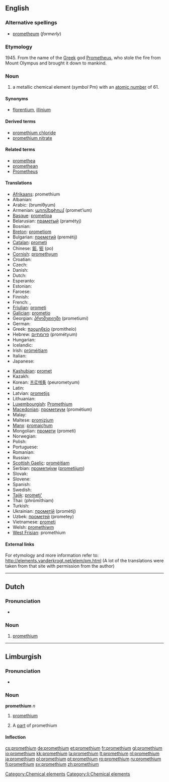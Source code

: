 {{also|Promethium}}
==English==
{{elements|Pm|neodymium|Nd|samarium|Sm}}
{{wikipedia}}

===Alternative spellings===
* [[prometheum]] (''formerly'')

===Etymology===
1945. From the name of the [[Greek]] god [[w:Prometheus|Prometheus]], who stole the fire from Mount Olympus and brought it down to mankind.

===Noun===
{{en-noun|-}}

# a metallic chemical element (''symbol'' Pm) with an [[atomic number]] of 61.

====Synonyms====
* {{sense|metallic element}} {{i|disused}} [[florentium]], {{i|disused}} [[illinium]]

====Derived terms====
* [[promethium chloride]]
* [[promethium nitrate]]

====Related terms====
* [[promethea]]
* [[promethean]]
* [[w:Prometheus|Prometheus]]<!--from which "promethium" is derived-->

====Translations====
{{trans-top|chemical element}}
* [[Afrikaans]]: promethium
* Albanian: {{t-|sq|promet|xs=Albanian}}
* Arabic: {{Arab|[[بروميثيوم]]}} (brumíθyum) {{m}}
* Armenian: [[պրոմեթիում]] (promet‘ium)
* [[Basque]]: [[prometioa]]
* Belarusian: [[праметый]] (pramétyj) {{m}}
* Bosnian: {{t-|bs|prometij}}
* [[Breton]]: [[prometiom]]
* Bulgarian: [[преметий]] (premétij) {{m}}
* [[Catalan]]: [[prometi]]
* Chinese: [[鉕]], [[钷]] (po)
* [[Cornish]]: [[promethyum]]
* Croatian: {{t-|hr|prometij}}
* Czech: {{t+|cs|promethium}}
* Danish: {{t-|da|promethium}}
* Dutch: {{t+|nl|promethium|n}}
* Esperanto: {{t-|eo|prometio|xs=Esperanto}}
* Estonian: {{t-|et|promeetium}}
* Faroese: {{t-|fo|promethium|xs=Faroese}}
* Finnish: {{t+|fi|prometium}}
* French: {{t+|fr|prométhium|m}}, {{t+|fr|prométhéum|m}}
* [[Friulian]]: [[prometi]]
* [[Galician]]: [[prometio]]
* Georgian: [[პრომეთიუმი]] (prometiumi)
* German: {{t+|de|Promethium|n}}
* Greek: [[προμηθείο]] (promitheío) {{n}}
* Hebrew: [[פרומתיום]] (prométyum)
* Hungarian: {{t+|hu|promécium}}
* Icelandic: {{t+|is|prómetín}}
* Irish: [[próméitiam]]
* Italian: {{t+|it|promezio|m}}
* Japanese: {{t+|ja|プロメチウム|tr=puromechiumu}}
{{trans-mid}}
* [[Kashubian]]: [[promet]]
* Kazakh: {{t-|kk|прометий|tr=prometii|sc=Cyrl|xs=Kazakh}}
* Korean: [[프로메튬]] (peurometyum)
* Latin: {{t-|la|prometium}}
* Latvian: [[prometijs]]
* Lithuanian: {{t+|lt|prometis|xs=Lithuanian}}
* [[Luxembourgish]]: [[Promethium]]
* [[Macedonian]]: [[прометиум]] (prométium) {{m}}
* Malay: {{t-|ms|prometium|xs=Malay}}
* Maltese: [[promizjum]]
* [[Manx]]: [[promaiçhum]]
* Mongolian: [[промети]] (prometi)
* Norwegian: {{t-|no|promethium}}
* Polish: {{t+|pl|promet|m}}
* Portuguese: {{t+|pt|promécio|m}}
* Romanian: {{t+|ro|promeţiu|n}}
* Russian: {{t+|ru|прометий|m|tr=prométij}}
* [[Scottish Gaelic]]: [[promèitiam]]
* Serbian: [[прометиjум]] ([[prometijum]]) {{m}}
* Slovak: {{t-|sk|promethium}}
* Slovene: {{t+|sl|prometij}}
* Spanish: {{t-|es|promecio|m}}
* Swedish: {{t+|sv|prometium|n}}
* [[Tajik]]: [[prometi']]
* Thai: {{Thai|[[โพรมีเทียม]]}} (phrōmīthiam)
* Turkish: {{t+|tr|prometyum}}
* Ukrainian: [[прометій]] (prométij) {{m}}
* Uzbek: [[прометей]] (prometey)
* Vietnamese: [[prometi]]
* Welsh: [[promethiwm]]
* [[West Frisian]]: promethium
{{trans-bottom}}

====External links====
For etymology and more information refer to:
http://elements.vanderkrogt.net/elem/pm.html
(A lot of the translations were taken from that site with permission from the author)

[[Category:Chemical elements]]

----

==Dutch==
{{wikipedia|lang=nl}}

===Pronunciation===
* {{audio|Nl-promethium.ogg|Audio}}

===Noun===
{{infl|nl|noun|g=n}}

# {{chemical element|lang=nl}} [[promethium#English|promethium]]

----

==Limburgish==

===Pronunciation===
* {{IPA|[pɘʁˈmeː˨ðɖɔ˧m]|lang=li}}

===Noun===
'''promethium''' ''n''

# {{uncountable|lang=li}} [[promethium#English|promethium]]
# A [[part]] of promethium

====Inflection====
{{li-noun-um|promethi}}

[[Category:li:Chemical elements]]

[[cs:promethium]]
[[de:promethium]]
[[et:promethium]]
[[fr:promethium]]
[[gl:promethium]]
[[io:promethium]]
[[kk:promethium]]
[[la:promethium]]
[[lt:promethium]]
[[nl:promethium]]
[[ja:promethium]]
[[pl:promethium]]
[[pt:promethium]]
[[ro:promethium]]
[[ru:promethium]]
[[fi:promethium]]
[[sv:promethium]]
[[zh:promethium]]